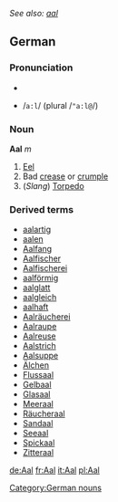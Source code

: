 ''See also: [[aal]]''
==German==
===Pronunciation===
*{{IPA|/aːl/ (plural /ˈaːlə/)}}
*{{SAMPA}} /<tt>a:l</tt>/ (plural /<tt>"a:l@</tt>/)

===Noun===
'''Aal''' ''m''
#[[eel|Eel]]
#Bad [[crease]] or [[crumple]]
#(''Slang'') [[torpedo|Torpedo]]

{{de-conj-noun|Aal|Aale|Aals]], [[Aales|Aale|Aal]], [[Aale|Aalen|Aal|Aale}}

===Derived terms===
*[[aalartig]]
*[[aalen]]
*[[Aalfang]]
*[[Aalfischer]]
*[[Aalfischerei]]
*[[aalförmig]]
*[[aalglatt]]
*[[aalgleich]]
*[[aalhaft]]
*[[Aalräucherei]]
*[[Aalraupe]]
*[[Aalreuse]]
*[[Aalstrich]]
*[[Aalsuppe]]
*[[Älchen]]
*[[Flussaal]]
*[[Gelbaal]]
*[[Glasaal]]
*[[Meeraal]]
*[[Räucheraal]]
*[[Sandaal]]
*[[Seeaal]]
*[[Spickaal]]
*[[Zitteraal]]

[[Category:German nouns]]

[[de:Aal]]
[[fr:Aal]]
[[it:Aal]]
[[pl:Aal]]
